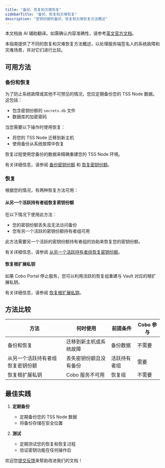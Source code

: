 ```yaml
---
title: "备份、恢复和灾难恢复"
sidebarTitle: "备份、恢复和灾难恢复"
description: "密钥份额的备份、恢复和灾难恢复方法概述"
---
```

<Note>本文档由 AI 辅助翻译。如需确认内容准确性，请参考[英文官方文档](https://www.cobo.com/developers/v2/guides/overview/introduction)。</Note>

本指南提供了不同的恢复和灾难恢复方法概述，以处理服务端签名人的系统故障和灾难场景，并对它们进行比较。

## 可用方法

### 备份和恢复

为了防止系统故障或其他不可预见的情况，您应定期备份您的 TSS Node 数据。这包括：
- 包含密钥份额的 `secrets.db` 文件
- 数据库的加密密码

当您需要以下操作时使用恢复：
- 将您的 TSS Node 迁移到新主机
- 使用备份从系统故障中恢复

恢复过程使用您备份的数据来精确重建您的 TSS Node 环境。

有关详细信息，请参阅 [备份密钥份额](/v2_cn/guides/mpc-wallets/server-co-signer/key-shares-backup) 和 [恢复密钥份额](/v2_cn/guides/mpc-wallets/server-co-signer/key-shares-restore)。

### 恢复

根据您的情况，有两种恢复方法可用：

#### 从另一个活跃持有者组恢复密钥份额

在以下情况下使用此方法：
- 您的密钥份额丢失且无法访问备份
- 您有另一个活跃的密钥份额持有者组可用

此方法需要另一个活跃的密钥份额持有者组的协助来恢复您的密钥份额。

有关详细信息，请参阅 [从另一个活跃持有者组恢复密钥份额](https://manuals.cobo.com/en/portal/mpc-wallets/ocw/recover-from-active-keys)。

#### 恢复根扩展私钥
如果 Cobo Portal 停止服务，您可以利用活跃的恢复组重建与 Vault 对应的根扩展私钥。

有关详细信息，请参阅 [恢复根扩展私钥](https://manuals.cobo.com/en/portal/mpc-wallets/ocw/recover-root-key)。

## 方法比较

| 方法 | 何时使用 | 前提条件 | Cobo 参与 |
|--------|-------------|---------------|------------------|
| 备份和恢复 | 迁移到新主机或系统故障 | 备份数据 | 不需要 |
| 从另一个活跃持有者组恢复密钥份额| 丢失密钥份额且没有备份 | 活跃持有者组 | 需要 |
| 恢复根扩展私钥 | Cobo 服务不可用 | 恢复组| 不需要 |

## 最佳实践

1. **定期备份**
   - 定期备份您的 TSS Node 数据
   - 将备份存储在安全位置

2. **测试**
   - 定期测试您的恢复和恢复过程
   - 验证密钥功能在任何操作后

<Tip>欢迎您[提交反馈](https://forms.zohopublic.com/cobo/form/DocumentFeedbackForm/formperma/QvLOhxJv1_JMsJ-1dleZ8Itb_7rzN-LtgvsDdxosoVI)来帮助改进我们的文档！</Tip>
